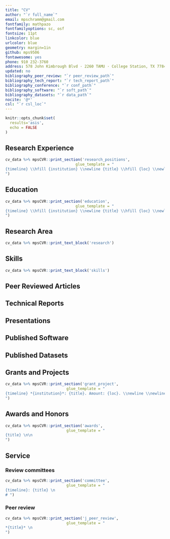 ```yaml
---
title: "CV"
author: "`r full_name`"
email: mpschramm@gmail.com
fontfamily: mathpazo
fontfamilyoptions: sc, osf
fontsize: 11pt
linkcolor: blue
urlcolor: blue
geometry: margin=1in
github: mps9506
fontawesome: yes
phone: 910 232-3760
address: 578 John Kimbrough Blvd · 2260 TAMU · College Station, TX 77843
updated: no
bibliography_peer_review: "`r peer_review_path`"
bibliography_tech_report: "`r tech_report_path`"
bibliography_conference: "`r conf_path`"
bibliography_software: "`r soft_path`"
bibliography_datasets: "`r data_path`"
nocite: '@*'
csl: "`r csl_loc`"
---
```

```r
knitr::opts_chunk$set(
  results='asis', 
  echo = FALSE
)

```

## Research Experience

```r
cv_data %>% mpsCVR::print_section('research_positions',
                               glue_template = "
{timeline} \\hfill {institution} \\newline {title} \\hfill {loc} \\newline \\newline
")
```

## Education
```r
cv_data %>% mpsCVR::print_section('education',
                               glue_template = "
{timeline} \\hfill {institution} \\newline {title} \\hfill {loc} \\newline \\newline
")
```

## Research Area
```r
cv_data %>% mpsCVR::print_text_block('research')
```

## Skills
```r
cv_data %>% mpsCVR::print_text_block('skills')
```

## Peer Reviewed Articles

::: {#refs_peer_review}
:::


## Technical Reports
::: {#refs_tech_report}
:::

## Presentations
::: {#refs_conference}
:::

## Published Software
::: {#refs_software}
:::

## Published Datasets
::: {#refs_datasets}
:::


## Grants and Projects
```r
cv_data %>% mpsCVR::print_section('grant_project',
                           glue_template = "
{timeline} *{institution}*: {title}. Amount: {loc}. \\newline \\newline
")
```

## Awards and Honors

```r
cv_data %>% mpsCVR::print_section('awards',
                           glue_template = "
{title} \n\n
")
```

## Service

### Review committees
```r
cv_data %>% mpsCVR::print_section('committee',
                           glue_template = "
{timeline}: {title} \n
# ")
```

### Peer review
```r
cv_data %>% mpsCVR::print_section('j_peer_review',
                           glue_template = "
*{title}* \n
")
```

